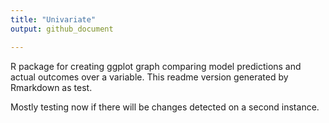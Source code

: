 ```yaml
---
title: "Univariate"
output: github_document

---
```


R package for creating ggplot graph comparing model predictions and actual outcomes over a variable.  This readme version generated by Rmarkdown as test.

Mostly testing now if there will be changes detected on a second instance.